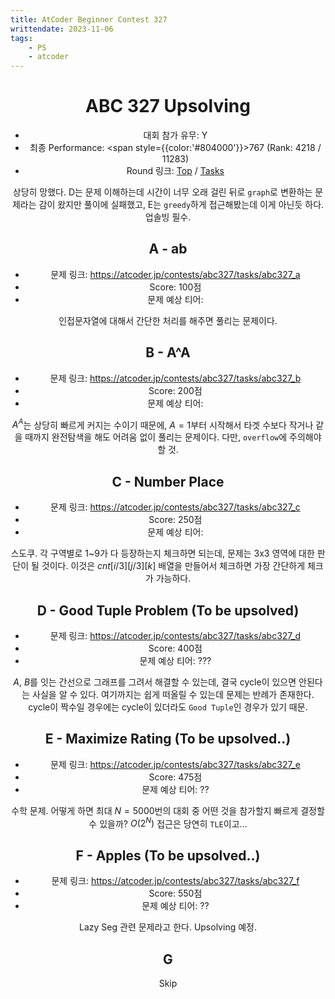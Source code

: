 ```yaml
---
title: AtCoder Beginner Contest 327
writtendate: 2023-11-06
tags:
    - PS
    - atcoder
---
```


<Header />

# ABC 327 Upsolving

- 대회 참가 유무: Y
- 최종 Performance: <span style={{color:'#804000'}}>767</span> (Rank: 4218 / 11283)
- Round 링크: [Top](https://atcoder.jp/contests/abc327) / [Tasks](https://atcoder.jp/contests/abc327/tasks)

상당히 망했다. D는 문제 이해하는데 시간이 너무 오래 걸린 뒤로 `graph`로 변환하는 문제라는 감이 왔지만 풀이에 실패했고, E는 `greedy`하게 접근해봤는데 이게 아닌듯 하다. 업솔빙 필수.

## A - ab

- 문제 링크: https://atcoder.jp/contests/abc327/tasks/abc327_a
- Score: 100점
- 문제 예상 티어: <SolvedTier tierName={TierName.Bronze} grade={4} width={15} />

인접문자열에 대해서 간단한 처리를 해주면 풀리는 문제이다.

## B - A^A

- 문제 링크: https://atcoder.jp/contests/abc327/tasks/abc327_b
- Score: 200점
- 문제 예상 티어: <SolvedTier tierName={TierName.Silver} grade={5} width={15} />

$A^A$는 상당히 빠르게 커지는 수이기 때문에, $A=1$부터 시작해서 타겟 수보다 작거나 같을 때까지 완전탐색을 해도 어려움 없이 풀리는 문제이다. 다만, `overflow`에 주의해야 할 것.


## C - Number Place

- 문제 링크: https://atcoder.jp/contests/abc327/tasks/abc327_c
- Score: 250점
- 문제 예상 티어: <SolvedTier tierName={TierName.Silver} grade={1} width={15} />

스도쿠. 각 구역별로 1~9가 다 등장하는지 체크하면 되는데, 문제는 3x3 영역에 대한 판단이 될 것이다. 이것은 $cnt[i/3][j/3][k]$ 배열을 만들어서 체크하면 가장 간단하게 체크가 가능하다.


## D - Good Tuple Problem (To be upsolved)

- 문제 링크: https://atcoder.jp/contests/abc327/tasks/abc327_d
- Score: 400점
- 문제 예상 티어: ???

$A$, $B$를 잇는 간선으로 그래프를 그려서 해결할 수 있는데, 결국 cycle이 있으면 안된다는 사실을 알 수 있다. 여기까지는 쉽게 떠올릴 수 있는데 문제는 반례가 존재한다. cycle이 짝수일 경우에는 cycle이 있더라도 `Good Tuple`인 경우가 있기 때문.


## E - Maximize Rating (To be upsolved..)

- 문제 링크: https://atcoder.jp/contests/abc327/tasks/abc327_e
- Score: 475점
- 문제 예상 티어: ??

수학 문제. 어떻게 하면 최대 $N=5000$번의 대회 중 어떤 것을 참가할지 빠르게 결정할 수 있을까? $O(2^N)$ 접근은 당연히 `TLE`이고...


## F - Apples (To be upsolved..)

- 문제 링크: https://atcoder.jp/contests/abc327/tasks/abc327_f
- Score: 550점
- 문제 예상 티어: ??

Lazy Seg 관련 문제라고 한다. Upsolving 예정.

## G

Skip


<TagList />
<Comment />
